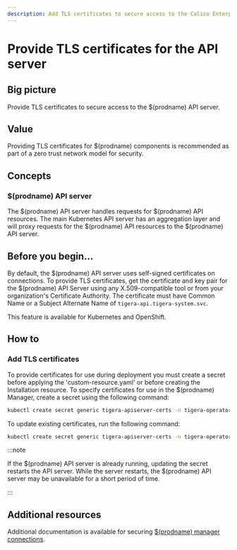 ```yaml
---
description: Add TLS certificates to secure access to the Calico Enterprise API server.
---
```


# Provide TLS certificates for the API server

## Big picture

Provide TLS certificates to secure access to the $(prodname) API server.

## Value

Providing TLS certificates for $(prodname) components is recommended as part of a zero trust network model for security.

## Concepts

### $(prodname) API server

The $(prodname) API server handles requests for $(prodname) API resources. The main Kubernetes API server has an aggregation layer and will proxy requests for the $(prodname) API resources to the $(prodname) API server.

## Before you begin...

By default, the $(prodname) API server uses self-signed certificates on connections. To provide TLS certificates,
get the certificate and key pair for the $(prodname) API Server using any X.509-compatible tool or from your organization's Certificate Authority. The certificate must have Common Name or a Subject Alternate Name of `tigera-api.tigera-system.svc`.

This feature is available for Kubernetes and OpenShift.

## How to

### Add TLS certificates

To provide certificates for use during deployment you must create a secret before applying the 'custom-resource.yaml' or before creating the Installation resource. To specify certificates for use in the $(prodname) Manager, create a secret using the following command:

```bash
kubectl create secret generic tigera-apiserver-certs -n tigera-operator --from-file=apiserver.crt=</path/to/certificate-file> --from-file=apiserver.key=</path/to/key-file>
```

To update existing certificates, run the following command:

```bash
kubectl create secret generic tigera-apiserver-certs -n tigera-operator --from-file=apiserver.crt=</path/to/certificate-file> --from-file=apiserver.key=</path/to/key-file> --dry-run -o yaml --save-config | kubectl replace -f -
```

:::note

If the $(prodname) API server is already running, updating the secret restarts the API server. While the server restarts, the $(prodname) API server may be unavailable for a short period of time.

:::

## Additional resources

Additional documentation is available for securing [$(prodname) manager connections](crypto-auth.mdx#connections-from-calico-enterprise-components-to-kube-apiserver-kubernetes-and-openshift).
